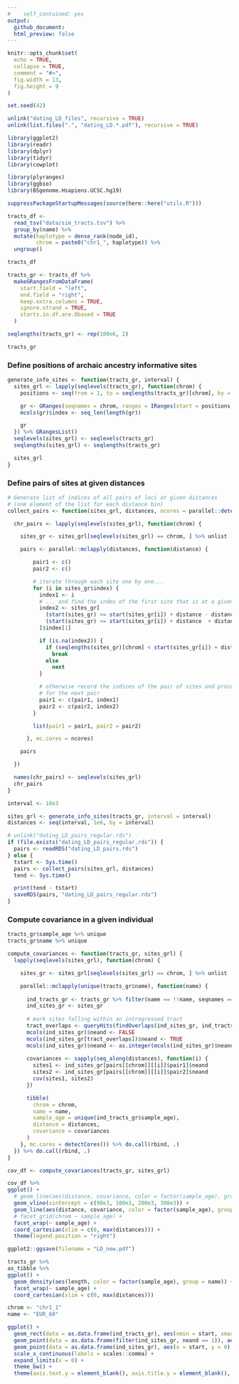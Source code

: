 ```yaml
---
#    self_contained: yes
output:
  github_document:
  html_preview: false
---
```


```r
knitr::opts_chunk$set(
  echo = TRUE,
  collapse = TRUE,
  comment = "#>",
  fig.width = 13,
  fig.height = 9
)

set.seed(42)

unlink("dating_LD_files", recursive = TRUE)
unlink(list.files(".", "dating_LD.*.pdf"), recursive = TRUE)
```

```r
library(ggplot2)
library(readr)
library(dplyr)
library(tidyr)
library(cowplot)

library(plyranges)
library(ggbio)
library(BSgenome.Hsapiens.UCSC.hg19)

suppressPackageStartupMessages(source(here::here("utils.R")))
```

```r
tracts_df <-
  read_tsv("data/sim_tracts.tsv") %>%
  group_by(name) %>%
  mutate(haplotype = dense_rank(node_id),
         chrom = paste0("chr1_", haplotype)) %>%
  ungroup()

tracts_df
```

<!-- ```{r} -->
<!-- metadata <- read_metadata() -->
<!-- tracts_df <- rbind(read_tracts("Modern"), read_tracts("Ancient")) -->

<!-- tracts_df <- select(metadata, name = sampleId, ageAverage, coverage) %>% -->
<!--   inner_join(tracts_df, by = c("name" = "ID")) %>% -->
<!--   dplyr::rename(left = start, right = end) -->

<!-- tracts_df <- tracts_df %>% filter(name == "Kostenki") %>% arrange(chrom, left, right) -->
<!-- tracts_df$chrom_id <- tracts_df$chrom -->
<!-- ``` -->

```r
tracts_gr <- tracts_df %>%
  makeGRangesFromDataFrame(
    start.field = "left",
    end.field = "right",
    keep.extra.columns = TRUE,
    ignore.strand = TRUE,
    starts.in.df.are.0based = TRUE
  )
```

<!-- ```{r} -->
<!-- seqlengths(tracts_gr) <- seqlengths(BSgenome.Hsapiens.UCSC.hg19)[names(seqlengths(tracts_gr))] -->
<!-- genome(tracts_gr) <- "hg19" -->
<!-- ``` -->

```r
seqlengths(tracts_gr) <- rep(100e6, 2)
```

```r
tracts_gr
```

### Define positions of archaic ancestry informative sites

```r
generate_info_sites <- function(tracts_gr, interval) {
  sites_grl <- lapply(seqlevels(tracts_gr), function(chrom) {
    positions <- seq(from = 1, to = seqlengths(tracts_gr)[chrom], by = interval)

    gr <- GRanges(seqnames = chrom, ranges = IRanges(start = positions, end = positions))
    mcols(gr)$index <- seq_len(length(gr))

    gr
  }) %>% GRangesList()
  seqlevels(sites_grl) <- seqlevels(tracts_gr)
  seqlengths(sites_grl) <- seqlengths(tracts_gr)

  sites_grl
}
```

### Define pairs of sites at given distances

```r
# Generate list of indices of all pairs of loci at given distances
# (one element of the list for each distance bin)
collect_pairs <- function(sites_grl, distances, ncores = parallel::detectCores()) {

  chr_pairs <- lapply(seqlevels(sites_grl), function(chrom) {

    sites_gr <- sites_grl[seqlevels(sites_grl) == chrom, ] %>% unlist

    pairs <- parallel::mclapply(distances, function(distance) {

        pair1 <- c()
        pair2 <- c()

        # iterate through each site one by one...
        for (i in sites_gr$index) {
          index1 <- i
          # ... and find the index of the first site that is at a given distance
          index2 <- sites_gr[
            (start(sites_gr) >= start(sites_gr[i]) + distance - distance / 10) & 
            (start(sites_gr) <= start(sites_gr[i]) + distance  + distance / 10)
          ]$index[1]

          if (is.na(index2)) {
            if (seqlengths(sites_gr)[chrom] < start(sites_gr[i]) + distance  + distance / 10)
              break
            else
              next
          }

          # otherwise record the indices of the pair of sites and proceed with searching
          # for the next pair
          pair1 <- c(pair1, index1)
          pair2 <- c(pair2, index2)
        }

        list(pair1 = pair1, pair2 = pair2)

      }, mc.cores = ncores)

    pairs

  })

  names(chr_pairs) <- seqlevels(sites_grl)
  chr_pairs
}
```

```r
interval <- 10e3

sites_grl <- generate_info_sites(tracts_gr, interval = interval)
distances <- seq(interval, 1e6, by = interval)

# unlink("dating_LD_pairs_regular.rds")
if (file.exists("dating_LD_pairs_regular.rds")) {
  pairs <- readRDS("dating_LD_pairs.rds")
} else {
  tstart <- Sys.time()
  pairs <- collect_pairs(sites_grl, distances)
  tend <- Sys.time()

  print(tend - tstart)
  saveRDS(pairs, "dating_LD_pairs_regular.rds")
}
```


### Compute covariance in a given individual

```r
tracts_gr$sample_age %>% unique
tracts_gr$name %>% unique
```

```r
compute_covariances <- function(tracts_gr, sites_grl) {
  lapply(seqlevels(sites_grl), function(chrom) {

    sites_gr <- sites_grl[seqlevels(sites_grl) == chrom, ] %>% unlist

    parallel::mclapply(unique(tracts_gr$name), function(name) {
      
      ind_tracts_gr <- tracts_gr %>% filter(name == !!name, seqnames == chrom)
      ind_sites_gr <- sites_gr
      
      # mark sites falling within an introgressed tract
      tract_overlaps <- queryHits(findOverlaps(ind_sites_gr, ind_tracts_gr))
      mcols(ind_sites_gr)$neand <- FALSE
      mcols(ind_sites_gr[tract_overlaps])$neand <- TRUE
      mcols(ind_sites_gr)$neand <- as.integer(mcols(ind_sites_gr)$neand)
    
      covariances <- sapply(seq_along(distances), function(i) {
        sites1 <- ind_sites_gr[pairs[[chrom]][[i]]$pair1]$neand
        sites2 <- ind_sites_gr[pairs[[chrom]][[i]]$pair2]$neand
        cov(sites1, sites2)
      })

      tibble(
        chrom = chrom,
        name = name,
        sample_age = unique(ind_tracts_gr$sample_age),
        distance = distances,
        covariance = covariances
      )
    }, mc.cores = detectCores()) %>% do.call(rbind, .)
  }) %>% do.call(rbind, .)
}
```

```r
cov_df <- compute_covariances(tracts_gr, sites_grl)
```




```r
cov_df %>%
ggplot() +
  # geom_line(aes(distance, covariance, color = factor(sample_age), group = name)) +
  geom_vline(xintercept = c(90e3, 100e3, 200e3, 300e3)) +
  geom_line(aes(distance, covariance, color = factor(sample_age), group = interaction(chrom, name))) +
  # facet_grid(chrom ~ sample_age) +
  facet_wrap(~ sample_age) +
  coord_cartesian(xlim = c(0, max(distances))) +
  theme(legend.position = "right")

ggplot2::ggsave(filename = "LD_new.pdf")
```

```r
tracts_gr %>%
as_tibble %>%
ggplot() +
  geom_density(aes(length, color = factor(sample_age), group = name)) +
  facet_wrap(~ sample_age) +
  coord_cartesian(xlim = c(0, max(distances)))
```



```r
chrom <- "chr1_1"
name <- "EUR_60"

ggplot() +
  geom_rect(data = as.data.frame(ind_tracts_gr), aes(xmin = start, xmax = end, ymin = 0.1, ymax = 1.5), fill = "blue") +
  geom_point(data = as.data.frame(filter(ind_sites_gr, neand == 1)), aes(x = start, y = 0.05), size = 0.1, color = "red") +
  geom_point(data = as.data.frame(ind_sites_gr), aes(x = start, y = 0), size = 0.1, alpha = 0.05) +
  scale_x_continuous(labels = scales::comma) +
  expand_limits(x = 0) +
  theme_bw() +
  theme(axis.text.y = element_blank(), axis.title.y = element_blank(), axis.ticks.y = element_blank())
```






